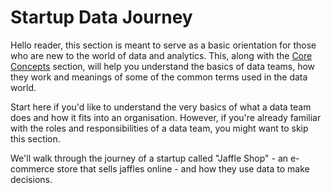 
# Startup Data Journey

Hello reader, this section is meant to serve as a basic orientation for those who are new to the world of data and analytics. This, along with the [Core Concepts](/core-concepts) section, will help you understand the basics of data teams, how they work and meanings of some of the common terms used in the data world.

Start here if you'd like to understand the very basics of what a data team does and how it fits into an organisation.
However, if you're already familiar with the roles and responsibilities of a data team, you might want to skip this section.

We'll walk through the journey of a startup called "Jaffle Shop" - an e-commerce store that sells jaffles online - and how they use data to make decisions.

<TableOfContents basePath="/startup-journey" contents={contents} />
